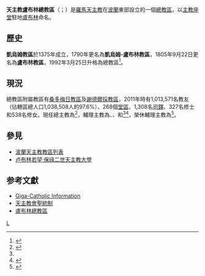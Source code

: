 {{Multiple issues|
{{Primarysources|time=2020-05-22T18:51:08+00:00}}
{{Refimprove|time=2020-05-22T18:51:08+00:00}}
}}
{{Infobox Roman Catholic diocese
|Roman Catholic Diocese of = 天主教盧布林總教區
|Latin name of diocese = Archidioecesis Lublinensis
|border = catholic
|image =[[File:PL_Lublin_Katedra1.jpg|250px]]
|caption =盧布林主教座堂
|location = [[波蘭|波蘭]]
|territory =[[盧布林|盧布林]]
|population =1,013,571
|rite = [[羅馬禮|羅馬禮]]
|patron =
|province = 盧布林
|established = 1805年9月22日
|cathedral = [[盧布林主教座堂|盧布林主教座堂]]
|co-cathedral =
|leadership = 總主教
|website =[http://www.kuria.lublin.pl/ 盧布林總教區]
|pope = {{incumbent pope}}
|metropolitan = {{link-pl|達黎·布齊克|Stanisław Budzik}}
|coadjutor archbishop =
|auxiliary = {{link-pl|梅奇斯瓦夫·齊斯沃|Mieczysław Cisło}}<br />{{link-pl|若瑟·弗魯貝爾 (主教)|Józef Wróbel (biskup)|若瑟·弗魯貝爾}}<br />{{link-pl|阿爾圖爾·明津斯基|Artur Miziński}}<br />{{link-pl|亞當·巴布|Adam Bab|亞當·伯多祿·巴布}}
|emeritus = {{link-pl|利則·卡爾平斯基|Ryszard Karpiński}}（榮休輔理主教）
}}
'''天主教盧布林總教區'''（{{lang-la|Archidioecesis Lublinensis}}；{{lang-pl|Archidiecezja lubelska}}）是[[羅馬天主教|羅馬天主教]]在[[波蘭|波蘭]]東部設立的一個[[總教區|總教區]]，以[[主教座堂|主教座堂]]駐地[[盧布林|盧布林]]命名。

==歷史==
'''凱烏姆教區'''於1375年成立，1790年更名為'''凱烏姆-盧布林教區'''，1805年9月22日更名為'''盧布林教區'''，1992年3月25日升格為總教區<ref>{{cite book |title=ACTA APOSTOLICAE  SEDIS |version=LXXXIV |year=1992 |publisher=Typis Vaticanis |pages=1099-1112 |url=https://www.vatican.va/archive/aas/documents/AAS-84-1992-ocr.pdf |accessdate=2020-05-22 |archiveurl=https://web.archive.org/web/20200522175828/https://www.vatican.va/archive/aas/documents/AAS-84-1992-ocr.pdf |archivedate=2020-05-22 |language=la |dead-url=no }}</ref>。

==現況==
總教區附屬教區有[[天主教桑多梅日教區|桑多梅日教區]]及[[天主教謝德爾採教區|謝德爾採教區]]，2011年時有1,013,571名教友（佔轄區總人口1,038,508人的97.6%）、268個[[堂區|堂區]]、1,308名[[司鐸|司鐸]]、327名修士和538名修女。現任總主教為{{link-pl|達黎·布齊克|Stanisław Budzik}}<ref name="Vatican20140206">{{cite press release |title=LE UDIENZE, 06.02.2014 |url=https://press.vatican.va/content/salastampa/it/bollettino/pubblico/2014/02/06/0088/00184.html |publisher=Sala Stampa della Santa Sede |accessdate=2020-05-22 |archiveurl=https://web.archive.org/web/20200522160258/https://press.vatican.va/content/salastampa/it/bollettino/pubblico/2014/02/06/0088/00184.html |archivedate=2020-05-22 |language=it |date=2014-02-06 |dead-url=no }}</ref>，輔理主教為{{link-pl|梅奇斯瓦夫·齊斯沃|Mieczysław Cisło}}、{{link-pl|若瑟·弗魯貝爾 (主教)|Józef Wróbel (biskup)|若瑟·弗魯貝爾}}、{{link-pl|阿爾圖爾·明津斯基|Artur Miziński}}和{{link-pl|亞當·巴布|Adam Bab|亞當·伯多祿·巴布}}<ref name="Vatican20140206" /><ref>{{cite press release |title=Resignations and Appointments, 22.05.2020 |url=https://press.vatican.va/content/salastampa/en/bollettino/pubblico/2020/05/22/200522a.html |publisher=Holy See Press Office |accessdate=2020-05-22 |archiveurl=https://web.archive.org/web/20200522155408/https://press.vatican.va/content/salastampa/en/bollettino/pubblico/2020/05/22/200522a.html |archivedate=2020-05-22 |language=en |date=2020-05-22 |dead-url=no }}</ref>，榮休輔理主教為{{link-pl|利則·卡爾平斯基|Ryszard Karpiński}}<ref>{{cite press release |title=RINUNCE E NOMINE, 31.12.2011 |url=https://press.vatican.va/content/salastampa/it/bollettino/pubblico/2011/12/31/0777/01876.html |publisher=Sala Stampa della Santa Sede |accessdate=2020-05-22 |archiveurl=https://web.archive.org/web/20200522174528/https://press.vatican.va/content/salastampa/it/bollettino/pubblico/2011/12/31/0777/01876.html |archivedate=2020-05-22 |language=it |date=2011-12-31 |dead-url=no }}</ref>。

==參見==
*[[波蘭天主教教區列表|波蘭天主教教區列表]]
*[[卢布林若望·保祿二世天主教大學|卢布林若望·保祿二世天主教大學]]

==参考文獻==
{{reflist}}
* [http://www.gcatholic.org/dioceses/diocese/lubl0.htm Giga-Catholic Information] {{Wayback|url=http://www.gcatholic.org/dioceses/diocese/lubl0.htm |date=20220521190945 }} 
* [http://www.catholic-hierarchy.org/diocese/dlubl.html 天主教會聖統制] {{Wayback|url=http://www.catholic-hierarchy.org/diocese/dlubl.html |date=20201103074659 }}
* [http://www.kuria.lublin.pl/  盧布林總教區] {{Wayback|url=http://www.kuria.lublin.pl/ |date=20200521192354 }}

{{波蘭天主教教區}}

[[Category:波兰天主教教区|L]]